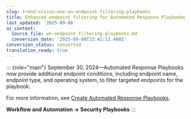 ```yaml
---
slug: trend-vision-one-wn-endpoint-filtering-playbooks
title: Enhanced endpoint filtering for Automated Response Playbooks
last_updated: '2025-09-08'
ai_context:
  source_file: wn-endpoint-filtering-playbooks.md
  conversion_date: '2025-09-08T23:42:11.480Z'
conversion_status: converted
translation_ready: true
---
```


::: {role="main"}
September 30, 2024—Automated Response Playbooks now provide additional endpoint conditions, including endpoint name, endpoint type, and operating system, to filter targeted endpoints for the playbook.

For more information, see [Create Automated Response Playbooks](create-automated-response-playbooks.mdx).

**Workflow and Automation → Security Playbooks**
:::

